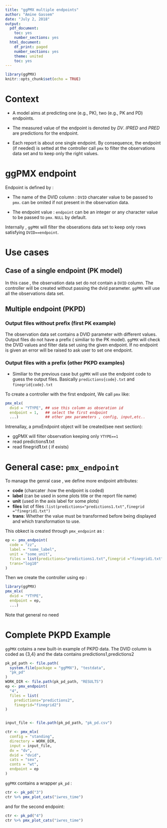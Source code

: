 ```yaml
---
title: "ggPMX multiple endpoints"
author: "Amine Gassem"
date: "July 2, 2018"
output:
  pdf_document:
    toc: yes
    number_sections: yes
  html_document:
    df_print: paged
    number_sections: yes
    theme: united
    toc: yes
---
```


```r
library(ggPMX)
knitr::opts_chunk$set(echo = TRUE)
```

# Context

- A model aims at predicting one (e.g., PK), two (e.g., PK and PD) endpoints. 

- The measured value of the endpoint is denoted by *DV*. *IPRED* and *PRED* are predictions for the endpoint.

- Each report is about one single endpoint. By consequence, the endpoint (if needed) is setted at the controller call `pmx` to filter the observations data set and to keep only the right values.

# ggPMX endpoint

Endpoint is defined by : 

- The name of the DVID column : `DVID` charcater value to be passed to `pmx`. can be omited if not present in the observation data.

- The endpoint value : `endpoint` can be an integer or any character value to be passed to `pmx`. `NULL` by default.


Internally , `ggPMX` will filter the obserations data set to keep only rows satisfying `DVID==endpoint`. 


# Use cases

## Case of a single endpoint (PK model)

In this case , the observation data set do not contain a `DVID` column. 
The controller will be created without passing the dvid parameter. `ggPMX` will use all the observations data set.

## Multiple endpoint (PKPD)

### Output files without prefix (first PK example)

The observation data set contains a DVID parameter with different values. 
Output files do not have a prefix ( similiar to the PK model). `ggPMX` will check the DVID values and filter data set using the given endpoint. If no endpoint is given an error will be raised to ask user to set one endpoint. 

### Output files with a prefix (other PKPD examples)

- Similiar to the previous case but `ggPMX` will use the endpoint code to  guess the output files. Basically `predictions{code}.txt` and `finegrid{code}.txt` 

To create a controller with the first endpoint, We call `pmx` like:


```r

pmx_mlx(
  dvid = "YTYPE", ## use this column as obseration id 
  endpoint = 1,   ## select the first endpoint 
  ...)            ## other pmx parameters , config, input,etc..
```

Intrenallay, a pmxEndpoint object will be created(see next section):

- ggPMX will filter observation keeping only `YTYPE==1`
- read predictions**1**.txt
- read finegrid**1**.txt ( if exists)

# General case:  `pmx_endpoint`


To manage the genral case , we define more endpoint attributes:

- **code** (charcater :how the endpoint is coded)
- **label** (can be used in some plots title or the report file name)
- **unit**  (used in the axis label for some plots)
- **files** list of files :`list(predictions="predictions1.txt",finegrid ="finegrid1.txt")` 
- **trans**: Whether the value must be transformed before being displayed and which transformation to use.

This obkect is created through `pmx_endpoint` as :
```r
ep <- pmx_endpoint(
  code = "zz",
  label = "some_label",
  unit = "some_unit",
  files = list(predictions="predictions1.txt",finegrid ="finegrid1.txt"),
  trans="log10"
)

```

Then we create  the controller using ep :  

```r

library(ggPMX)
pmx_mlx(
  dvid = "YTYPE",  
  endpoint = ep,    
  ...)            
```

Note that general no need

# Complete PKPD Example 

`ggPMX` cotains a  new built-in example of PKPD data. The DVID column is coded as {3,4} and the data contains predictions1,predictions2

```r

pk_pd_path <- file.path(
  system.file(package = "ggPMX"), "testdata",
  "pk_pd"
)
WORK_DIR <- file.path(pk_pd_path, "RESULTS")
ep <- pmx_endpoint(
  "4",
  files = list(
    predictions="predictions2",
    finegrid="finegrid2")
)


input_file <- file.path(pk_pd_path, "pk_pd.csv")

ctr <- pmx_mlx(
  config = "standing",
  directory = WORK_DIR,
  input = input_file,
  dv = "dv",
  dvid = "dvid",
  cats = "sex",
  conts = "wt",
  endpoint = ep
)


```
`ggPMX` contains a wrapper   `pk_pd` : 

```r
ctr <- pk_pd("3")
ctr %>% pmx_plot_cats("iwres_time")
```

and for the second endpoint: 

```r
ctr <- pk_pd("4")
ctr %>% pmx_plot_cats("iwres_time")
```


